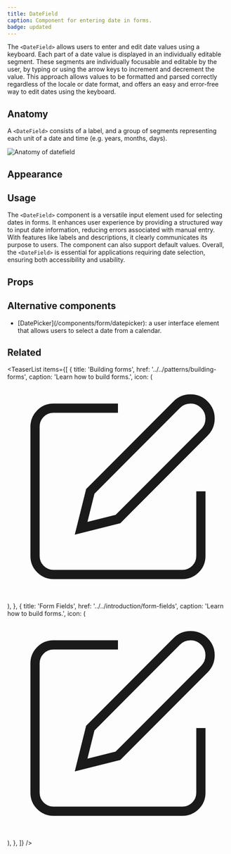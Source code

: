 ```yaml
---
title: DateField
caption: Component for entering date in forms.
badge: updated
---
```


The `<DateField>` allows users to enter and edit date values using a keyboard. Each part of a date value is displayed in an individually editable segment. These segments are individually focusable and editable by the user, by typing or using the arrow keys to increment and decrement the value. This approach allows values to be formatted and parsed correctly regardless of the locale or date format, and offers an easy and error-free way to edit dates using the keyboard.

## Anatomy

A `<DateField>` consists of a label, and a group of segments representing each unit of a date and time (e.g. years, months, days).

<Image
  src="/datefield/datefield-anatomy.jpg"
  alt="Anatomy of datefield"
  width={800}
  height={550}
  className="mx-auto block"
/>

## Appearance

<AppearanceDemo component={title} />

<AppearanceTable component={title} />

## Usage

The `<DateField>` component is a versatile input element used for selecting dates in forms. It enhances user experience by providing a structured way to input date information, reducing errors associated with manual entry. With features like labels and descriptions, it clearly communicates its purpose to users. The component can also support default values. Overall, the `<DateField>` is essential for applications requiring date selection, ensuring both accessibility and usability.

## Props

<StorybookHintMessage component={title} />

<PropsTable component={title} />

## Alternative components

<ul>
  <li>
    [DatePicker](/components/form/datepicker): a user interface element that
    allows users to select a date from a calendar.
  </li>
</ul>

## Related

<TeaserList
  items={[
    {
      title: 'Building forms',
      href: '../../patterns/building-forms',
      caption: 'Learn how to build forms.',
      icon: (
        <svg
          xmlns="http://www.w3.org/2000/svg"
          width={24}
          height={24}
          viewBox="0 0 24 24"
          fill="none"
          stroke="currentColor"
          strokeWidth={2}
          strokeLinecap="round"
          strokeLinejoin="round"
        >
          <path d="M12 3H5a2 2 0 00-2 2v14a2 2 0 002 2h14a2 2 0 002-2v-7" />
          <path d="M18.375 2.625a2.121 2.121 0 113 3L12 15l-4 1 1-4z" />
        </svg>
      ),
    },
    {
      title: 'Form Fields',
      href: '../../introduction/form-fields',
      caption: 'Learn how to build forms.',
      icon: (
        <svg
          xmlns="http://www.w3.org/2000/svg"
          width={24}
          height={24}
          viewBox="0 0 24 24"
          fill="none"
          stroke="currentColor"
          strokeWidth={2}
          strokeLinecap="round"
          strokeLinejoin="round"
        >
          <path d="M12 3H5a2 2 0 00-2 2v14a2 2 0 002 2h14a2 2 0 002-2v-7" />
          <path d="M18.375 2.625a2.121 2.121 0 113 3L12 15l-4 1 1-4z" />
        </svg>
      ),
    },
  ]}
/>
